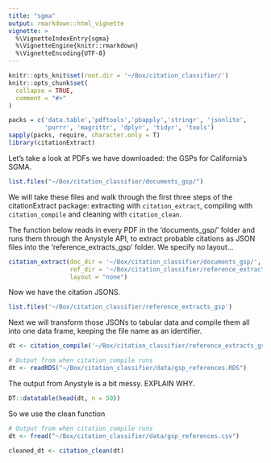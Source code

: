 ```yaml
---
title: "sgma"
output: rmarkdown::html_vignette
vignette: >
  %\VignetteIndexEntry{sgma}
  %\VignetteEngine{knitr::rmarkdown}
  %\VignetteEncoding{UTF-8}
---
```


```r
knitr::opts_knit$set(root.dir = '~/Box/citation_classifier/')
knitr::opts_chunk$set(
  collapse = TRUE,
  comment = "#>"
)
```

```r
packs = c('data.table','pdftools','pbapply','stringr', 'jsonlite', 
          'purrr', 'magrittr', 'dplyr', 'tidyr', 'tools')
sapply(packs, require, character.only = T)
library(citationExtract)
```

Let's take a look at PDFs we have downloaded: the GSPs for California's SGMA.

```r
list.files("~/Box/citation_classifier/documents_gsp/")
```

We will take these files and walk through the first three steps of the citationExtract package: extracting with `citation_extract`, compiling with `citation_compile` and cleaning with `citation_clean`.

The function below reads in every PDF in the 'documents_gsp/' folder and runs them through the Anystyle API, to extract probable citations as JSON files into the 'reference_extracts_gsp' folder. We specify no layout...

```r
citation_extract(doc_dir = '~/Box/citation_classifier/documents_gsp/', 
                 ref_dir = '~/Box/citation_classifier/reference_extracts_gsp', 
                 layout = "none")
```

Now we have the citation JSONS.
```r
list.files('~/Box/citation_classifier/reference_extracts_gsp')
```

Next we will transform those JSONs to tabular data and compile them all into one data frame, keeping the file name as an identifier.

```r
dt <- citation_compile('~/Box/citation_classifier/reference_extracts_gsp')
```

```r
# Output from when citation_compile runs
dt <- readRDS("~/Box/citation_classifier/data/gsp_references.RDS")
```

The output from Anystyle is a bit messy. EXPLAIN WHY.

```r
DT::datatable(head(dt, n = 50))
```

So we use the clean function


```r
# Output from when citation_compile runs
dt <- fread("~/Box/citation_classifier/data/gsp_references.csv")
```

```r
cleaned_dt <- citation_clean(dt)
```


